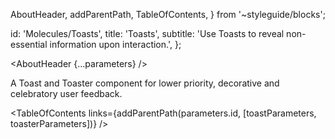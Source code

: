 
  AboutHeader,
  addParentPath,
  TableOfContents,
} from '~styleguide/blocks';


  id: 'Molecules/Toasts',
  title: 'Toasts',
  subtitle: 'Use Toasts to reveal non-essential information upon interaction.',
};

<Meta title="Molecules/Toasts/About" />

<AboutHeader {...parameters} />

A Toast and Toaster component for lower priority, decorative and celebratory user feedback.

<TableOfContents
  links={addParentPath(parameters.id, [toastParameters, toasterParameters])}
/>
